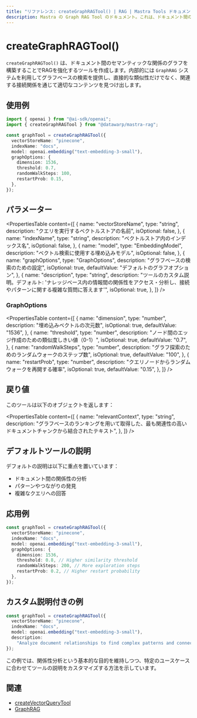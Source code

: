 ```yaml
---
title: "リファレンス: createGraphRAGTool() | RAG | Mastra Tools ドキュメント"
description: Mastra の Graph RAG Tool のドキュメント。これは、ドキュメント間のセマンティックな関係のグラフを構築することで RAG を強化します。
---
```


# createGraphRAGTool()

`createGraphRAGTool()` は、ドキュメント間のセマンティックな関係のグラフを構築することでRAGを強化するツールを作成します。内部的には `GraphRAG` システムを利用してグラフベースの検索を提供し、直接的な類似性だけでなく、関連する接続関係を通じて適切なコンテンツを見つけ出します。

## 使用例

```typescript
import { openai } from "@ai-sdk/openai";
import { createGraphRAGTool } from "@datawarp/mastra-rag";

const graphTool = createGraphRAGTool({
  vectorStoreName: "pinecone",
  indexName: "docs",
  model: openai.embedding("text-embedding-3-small"),
  graphOptions: {
    dimension: 1536,
    threshold: 0.7,
    randomWalkSteps: 100,
    restartProb: 0.15,
  },
});
```

## パラメーター

<PropertiesTable
  content={[
    {
      name: "vectorStoreName",
      type: "string",
      description: "クエリを実行するベクトルストアの名前",
      isOptional: false,
    },
    {
      name: "indexName",
      type: "string",
      description: "ベクトルストア内のインデックス名",
      isOptional: false,
    },
    {
      name: "model",
      type: "EmbeddingModel",
      description: "ベクトル検索に使用する埋め込みモデル",
      isOptional: false,
    },
    {
      name: "graphOptions",
      type: "GraphOptions",
      description: "グラフベースの検索のための設定",
      isOptional: true,
      defaultValue: "デフォルトのグラフオプション",
    },
    {
      name: "description",
      type: "string",
      description:
        "ツールのカスタム説明。デフォルト: 'ナレッジベース内の情報間の関係性をアクセス・分析し、接続やパターンに関する複雑な質問に答えます'",
      isOptional: true,
    },
  ]}
/>

### GraphOptions

<PropertiesTable
  content={[
    {
      name: "dimension",
      type: "number",
      description: "埋め込みベクトルの次元数",
      isOptional: true,
      defaultValue: "1536",
    },
    {
      name: "threshold",
      type: "number",
      description: "ノード間のエッジ作成のための類似度しきい値（0-1）",
      isOptional: true,
      defaultValue: "0.7",
    },
    {
      name: "randomWalkSteps",
      type: "number",
      description: "グラフ探索のためのランダムウォークのステップ数",
      isOptional: true,
      defaultValue: "100",
    },
    {
      name: "restartProb",
      type: "number",
      description: "クエリノードからランダムウォークを再開する確率",
      isOptional: true,
      defaultValue: "0.15",
    },
  ]}
/>

## 戻り値

このツールは以下のオブジェクトを返します：

<PropertiesTable
  content={[
    {
      name: "relevantContext",
      type: "string",
      description:
        "グラフベースのランキングを用いて取得した、最も関連性の高いドキュメントチャンクから結合されたテキスト",
    },
  ]}
/>

## デフォルトツールの説明

デフォルトの説明は以下に重点を置いています：

- ドキュメント間の関係性の分析
- パターンやつながりの発見
- 複雑なクエリへの回答

## 応用例

```typescript
const graphTool = createGraphRAGTool({
  vectorStoreName: "pinecone",
  indexName: "docs",
  model: openai.embedding("text-embedding-3-small"),
  graphOptions: {
    dimension: 1536,
    threshold: 0.8, // Higher similarity threshold
    randomWalkSteps: 200, // More exploration steps
    restartProb: 0.2, // Higher restart probability
  },
});
```

## カスタム説明付きの例

```typescript
const graphTool = createGraphRAGTool({
  vectorStoreName: "pinecone",
  indexName: "docs",
  model: openai.embedding("text-embedding-3-small"),
  description:
    "Analyze document relationships to find complex patterns and connections in our company's historical data",
});
```

この例では、関係性分析という基本的な目的を維持しつつ、特定のユースケースに合わせてツールの説明をカスタマイズする方法を示しています。

## 関連

- [createVectorQueryTool](./vector-query-tool)
- [GraphRAG](../rag/graph-rag)
